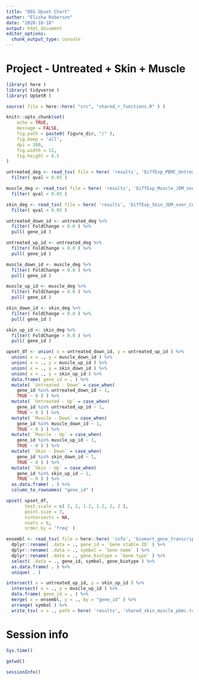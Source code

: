 ```yaml
---
title: "DEG Upset Chart"
author: "Elisha Roberson"
date: "2020-10-18"
output: html_document
editor_options: 
  chunk_output_type: console
---
```


# Project - Untreated + Skin + Muscle

```r
library( here )
library( tidyverse )
library( UpSetR )
```

```r
source( file = here::here( "src", "shared_r_functions.R" ) )
```

```r
knitr::opts_chunk$set(
	echo = TRUE,
	message = FALSE,
	fig.path = paste0( figure_dir, "/" ),
	fig.keep = 'all',
	dpi = 300,
	fig.width = 11,
	fig.height = 8.5
)
```

```r
untreated_deg <- read_tsv( file = here( 'results', 'DiffExp_PBMC_Untreated_over_Control.tsv' ) ) %>%
  filter( qval < 0.05 )

muscle_deg <- read_tsv( file = here( 'results', 'DiffExp_Muscle_JDM_over_Control.tsv' ) ) %>%
  filter( qval < 0.05 )

skin_deg <- read_tsv( file = here( 'results', 'DiffExp_Skin_JDM_over_Control.tsv' ) ) %>%
  filter( qval < 0.05 )

untreated_down_id <- untreated_deg %>%
  filter( FoldChange < 0.0 ) %>%
  pull( gene_id )

untreated_up_id <- untreated_deg %>%
  filter( FoldChange > 0.0 ) %>%
  pull( gene_id )

muscle_down_id <- muscle_deg %>%
  filter( FoldChange < 0.0 ) %>%
  pull( gene_id )

muscle_up_id <- muscle_deg %>%
  filter( FoldChange > 0.0 ) %>%
  pull( gene_id )

skin_down_id <- skin_deg %>%
  filter( FoldChange < 0.0 ) %>%
  pull( gene_id )

skin_up_id <- skin_deg %>%
  filter( FoldChange > 0.0 ) %>%
  pull( gene_id )
```

```r
upset_df <- union( x = untreated_down_id, y = untreated_up_id ) %>%
  union( x = ., y = muscle_down_id ) %>%
  union( x = ., y = muscle_up_id ) %>%
  union( x = ., y = skin_down_id ) %>%
  union( x = ., y = skin_up_id ) %>%
  data.frame( gene_id = . ) %>%
  mutate( `Untreated - Down` = case_when(
    gene_id %in% untreated_down_id ~ 1,
    TRUE ~ 0 ) ) %>%
  mutate( `Untreated - Up` = case_when(
    gene_id %in% untreated_up_id ~ 1,
    TRUE ~ 0 ) ) %>%
  mutate( `Muscle - Down` = case_when(
    gene_id %in% muscle_down_id ~ 1,
    TRUE ~ 0 ) ) %>%
  mutate( `Muscle - Up` = case_when(
    gene_id %in% muscle_up_id ~ 1,
    TRUE ~ 0 ) ) %>%
  mutate( `Skin - Down` = case_when(
    gene_id %in% skin_down_id ~ 1,
    TRUE ~ 0 ) ) %>%
  mutate( `Skin - Up` = case_when(
    gene_id %in% skin_up_id ~ 1,
    TRUE ~ 0 ) ) %>%
  as.data.frame( . ) %>%
  column_to_rownames( "gene_id" )
```

```r
upset( upset_df, 
       text.scale = c( 2, 2, 1.2, 1.2, 2, 2 ), 
       point.size = 3, 
       nintersects = NA,
       nsets = 6,
       order.by = 'freq' )
```

```r
ensembl <- read_tsv( file = here::here( 'info', 'biomart_gene_transcript_map.txt.gz' ), col_names = TRUE ) %>%
  dplyr::rename( .data = ., gene_id = `Gene stable ID` ) %>%
  dplyr::rename( .data = ., symbol = `Gene name` ) %>%
  dplyr::rename( .data = ., gene_biotype = `Gene type` ) %>%
  select( .data = ., gene_id, symbol, gene_biotype ) %>%
  as.data.frame( . ) %>%
  unique( . )
```

```r
intersect( x = untreated_up_id, y = skin_up_id ) %>%
  intersect( x = ., y = muscle_up_id ) %>%
  data.frame( gene_id = . ) %>%
  merge( x = ensembl, y = ., by = "gene_id" ) %>%
  arrange( symbol ) %>%
  write_tsv( x = ., path = here( 'results', 'shared_skin_muscle_pbmc.tsv' ) )
```

# Session info
```r
Sys.time()

getwd()
  
sessionInfo()
```
